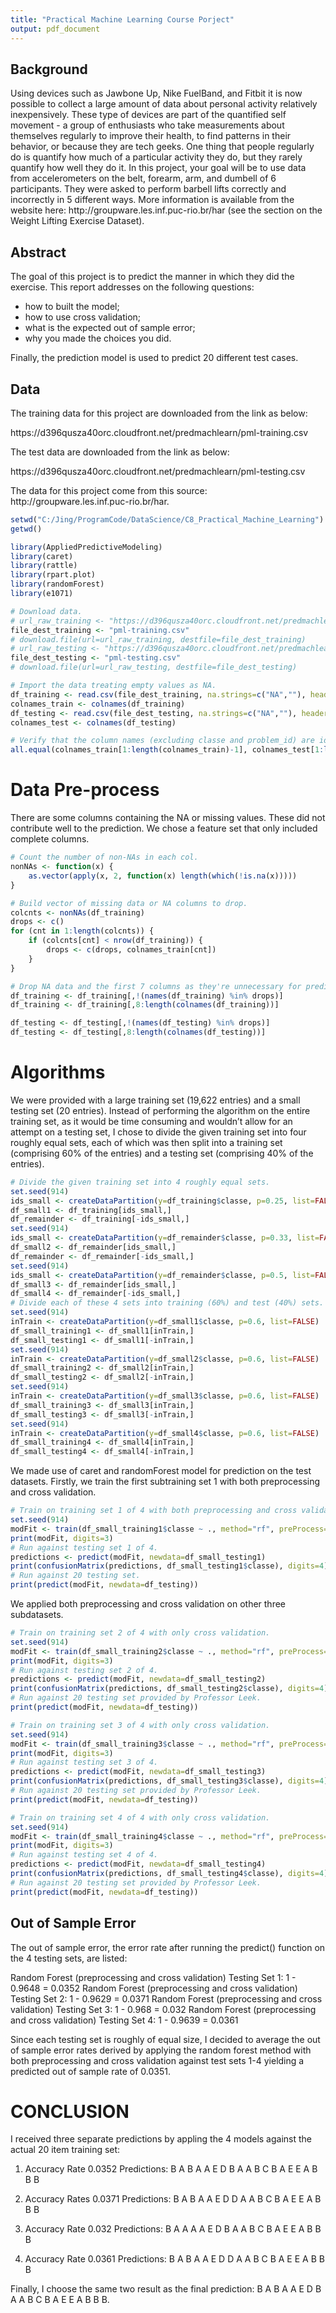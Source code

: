 ```yaml
---
title: "Practical Machine Learning Course Porject"
output: pdf_document
---
```

## Background
Using devices such as Jawbone Up, Nike FuelBand, and Fitbit it is now possible to collect a large amount of data about personal activity relatively inexpensively. These type of devices are part of the quantified self movement - a group of enthusiasts who take measurements about themselves regularly to improve their health, to find patterns in their behavior, or because they are tech geeks. One thing that people regularly do is quantify how much of a particular activity they do, but they rarely quantify how well they do it. In this project, your goal will be to use data from accelerometers on the belt, forearm, arm, and dumbell of 6 participants. They were asked to perform barbell lifts correctly and incorrectly in 5 different ways. More information is available from the website here: http://groupware.les.inf.puc-rio.br/har (see the section on the Weight Lifting Exercise Dataset). 


## Abstract 
The goal of this project is to predict the manner in which they did the exercise. This report addresses on the following questions:

- how to built the model;
- how to use cross validation;
- what is the expected out of sample error; 
- why you made the choices you did.

Finally, the prediction model is used to predict 20 different test cases. 

## Data 
The training data for this project are downloaded from the link as below:

https://d396qusza40orc.cloudfront.net/predmachlearn/pml-training.csv

The test data are downloaded from the link as below: 

https://d396qusza40orc.cloudfront.net/predmachlearn/pml-testing.csv

The data for this project come from this source: http://groupware.les.inf.puc-rio.br/har.

```r
setwd("C:/Jing/ProgramCode/DataScience/C8_Practical_Machine_Learning")
getwd()

library(AppliedPredictiveModeling)
library(caret)
library(rattle)
library(rpart.plot)
library(randomForest)
library(e1071)
```

```r
# Download data.
# url_raw_training <- "https://d396qusza40orc.cloudfront.net/predmachlearn/pml-training.csv"
file_dest_training <- "pml-training.csv"
# download.file(url=url_raw_training, destfile=file_dest_training)
# url_raw_testing <- "https://d396qusza40orc.cloudfront.net/predmachlearn/pml-testing.csv"
file_dest_testing <- "pml-testing.csv"
# download.file(url=url_raw_testing, destfile=file_dest_testing)

# Import the data treating empty values as NA.
df_training <- read.csv(file_dest_training, na.strings=c("NA",""), header=TRUE)
colnames_train <- colnames(df_training)
df_testing <- read.csv(file_dest_testing, na.strings=c("NA",""), header=TRUE)
colnames_test <- colnames(df_testing)

# Verify that the column names (excluding classe and problem_id) are identical in the training and test set.
all.equal(colnames_train[1:length(colnames_train)-1], colnames_test[1:length(colnames_train)-1])
```

# Data Pre-process

There are some columns containing the NA or missing values. These did not contribute well to the prediction.  We chose a feature set that only included complete columns.  

```r
# Count the number of non-NAs in each col.
nonNAs <- function(x) {
    as.vector(apply(x, 2, function(x) length(which(!is.na(x)))))
}

# Build vector of missing data or NA columns to drop.
colcnts <- nonNAs(df_training)
drops <- c()
for (cnt in 1:length(colcnts)) {
    if (colcnts[cnt] < nrow(df_training)) {
        drops <- c(drops, colnames_train[cnt])
    }
}

# Drop NA data and the first 7 columns as they're unnecessary for predicting.
df_training <- df_training[,!(names(df_training) %in% drops)]
df_training <- df_training[,8:length(colnames(df_training))]

df_testing <- df_testing[,!(names(df_testing) %in% drops)]
df_testing <- df_testing[,8:length(colnames(df_testing))]
```

# Algorithms

We were provided with a large training set (19,622 entries) and a small testing set (20 entries). Instead of performing the algorithm on the entire training set, as it would be time consuming and wouldn't allow for an attempt on a testing set, I chose to divide the given training set into four roughly equal sets, each of which was then split into a training set (comprising 60% of the entries) and a testing set (comprising 40% of the entries).

```r
# Divide the given training set into 4 roughly equal sets.
set.seed(914)
ids_small <- createDataPartition(y=df_training$classe, p=0.25, list=FALSE)
df_small1 <- df_training[ids_small,]
df_remainder <- df_training[-ids_small,]
set.seed(914)
ids_small <- createDataPartition(y=df_remainder$classe, p=0.33, list=FALSE)
df_small2 <- df_remainder[ids_small,]
df_remainder <- df_remainder[-ids_small,]
set.seed(914)
ids_small <- createDataPartition(y=df_remainder$classe, p=0.5, list=FALSE)
df_small3 <- df_remainder[ids_small,]
df_small4 <- df_remainder[-ids_small,]
# Divide each of these 4 sets into training (60%) and test (40%) sets.
set.seed(914)
inTrain <- createDataPartition(y=df_small1$classe, p=0.6, list=FALSE)
df_small_training1 <- df_small1[inTrain,]
df_small_testing1 <- df_small1[-inTrain,]
set.seed(914)
inTrain <- createDataPartition(y=df_small2$classe, p=0.6, list=FALSE)
df_small_training2 <- df_small2[inTrain,]
df_small_testing2 <- df_small2[-inTrain,]
set.seed(914)
inTrain <- createDataPartition(y=df_small3$classe, p=0.6, list=FALSE)
df_small_training3 <- df_small3[inTrain,]
df_small_testing3 <- df_small3[-inTrain,]
set.seed(914)
inTrain <- createDataPartition(y=df_small4$classe, p=0.6, list=FALSE)
df_small_training4 <- df_small4[inTrain,]
df_small_testing4 <- df_small4[-inTrain,]
```

We made use of caret and randomForest model for prediction on the test datasets. Firstly, we train the first subtraining set 1 with both preprocessing and cross validation. 

```r
# Train on training set 1 of 4 with both preprocessing and cross validation.
set.seed(914)
modFit <- train(df_small_training1$classe ~ ., method="rf", preProcess=c("center", "scale"), trControl=trainControl(method = "cv", number = 4), data=df_small_training1)
print(modFit, digits=3)
# Run against testing set 1 of 4.
predictions <- predict(modFit, newdata=df_small_testing1)
print(confusionMatrix(predictions, df_small_testing1$classe), digits=4)
# Run against 20 testing set.
print(predict(modFit, newdata=df_testing))
```
We applied both preprocessing and cross validation on other three subdatasets.
```r
# Train on training set 2 of 4 with only cross validation.
set.seed(914)
modFit <- train(df_small_training2$classe ~ ., method="rf", preProcess=c("center", "scale"), trControl=trainControl(method = "cv", number = 4), data=df_small_training2)
print(modFit, digits=3)
# Run against testing set 2 of 4.
predictions <- predict(modFit, newdata=df_small_testing2)
print(confusionMatrix(predictions, df_small_testing2$classe), digits=4)
# Run against 20 testing set provided by Professor Leek.
print(predict(modFit, newdata=df_testing))
```

```r
# Train on training set 3 of 4 with only cross validation.
set.seed(914)
modFit <- train(df_small_training3$classe ~ ., method="rf", preProcess=c("center", "scale"), trControl=trainControl(method = "cv", number = 4), data=df_small_training3)
print(modFit, digits=3)
# Run against testing set 3 of 4.
predictions <- predict(modFit, newdata=df_small_testing3)
print(confusionMatrix(predictions, df_small_testing3$classe), digits=4)
# Run against 20 testing set provided by Professor Leek.
print(predict(modFit, newdata=df_testing))
```

```r
# Train on training set 4 of 4 with only cross validation.
set.seed(914)
modFit <- train(df_small_training4$classe ~ ., method="rf", preProcess=c("center", "scale"), trControl=trainControl(method = "cv", number = 4), data=df_small_training4)
print(modFit, digits=3)
# Run against testing set 4 of 4.
predictions <- predict(modFit, newdata=df_small_testing4)
print(confusionMatrix(predictions, df_small_testing4$classe), digits=4)
# Run against 20 testing set provided by Professor Leek.
print(predict(modFit, newdata=df_testing))
```
## Out of Sample Error

The out of sample error, the error rate after running the predict() function on the 4 testing sets, are listed:

Random Forest (preprocessing and cross validation) Testing Set 1: 1 - 0.9648 = 0.0352
Random Forest (preprocessing and cross validation) Testing Set 2: 1 - 0.9629 = 0.0371 
Random Forest (preprocessing and cross validation) Testing Set 3: 1 - 0.968  = 0.032
Random Forest (preprocessing and cross validation) Testing Set 4: 1 - 0.9639 = 0.0361

Since each testing set is roughly of equal size, I decided to average the out of sample error rates derived by applying the random forest method with both preprocessing and cross validation against test sets 1-4 yielding a predicted out of sample rate of 0.0351.

# CONCLUSION

I received three separate predictions by appling the 4 models against the actual 20 item training set:
                                    
1) Accuracy Rate 0.0352 Predictions:  B A B A A E D B A A B C B A E E A B B B

2) Accuracy Rates 0.0371 Predictions: B A B A A E D D A A B C B A E E A B B B

3) Accuracy Rate 0.032 Predictions:   B A A A A E D B A A B C B A E E A B B B

4) Accuracy Rate 0.0361 Predictions:  B A B A A E D D A A B C B A E E A B B B

Finally, I choose the same two result as the final prediction: B A B A A E D B A A B C B A E E A B B B.

